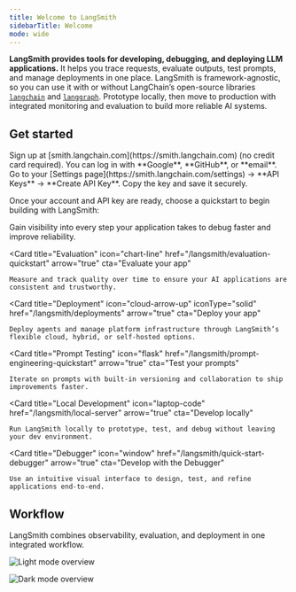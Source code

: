 ```yaml
---
title: Welcome to LangSmith
sidebarTitle: Welcome
mode: wide
---
```


**LangSmith provides tools for developing, debugging, and deploying LLM applications.**
It helps you trace requests, evaluate outputs, test prompts, and manage deployments in one place.
LangSmith is framework-agnostic, so you can use it with or without LangChain’s open-source libraries
[`langchain`](/oss/langchain/overview) and [`langgraph`](/oss/langgraph/overview).
Prototype locally, then move to production with integrated monitoring and evaluation to build more reliable AI systems.

## Get started

<Steps>
<Step title="Create an account" icon="user-plus">
Sign up at [smith.langchain.com](https://smith.langchain.com) (no credit card required).
You can log in with **Google**, **GitHub**, or **email**.
</Step>
<Step title="Create an API key" icon="key">
Go to your [Settings page](https://smith.langchain.com/settings) → **API Keys** → **Create API Key**.
Copy the key and save it securely.
</Step>
</Steps>

Once your account and API key are ready, choose a quickstart to begin building with LangSmith:

<Columns cols={3}>
  <Card
    title="Observability"
    icon="magnifying-glass"
    href="/langsmith/observability-quickstart"
    arrow="true"
    cta="Start tracing"
  >
    Gain visibility into every step your application takes to debug faster and improve reliability.
  </Card>

  <Card
    title="Evaluation"
    icon="chart-line"
    href="/langsmith/evaluation-quickstart"
    arrow="true"
    cta="Evaluate your app"
  >
    Measure and track quality over time to ensure your AI applications are consistent and trustworthy.
  </Card>

  <Card
    title="Deployment"
    icon="cloud-arrow-up"
    iconType="solid"
    href="/langsmith/deployments"
    arrow="true"
    cta="Deploy your app"
  >
    Deploy agents and manage platform infrastructure through LangSmith’s flexible cloud, hybrid, or self-hosted options.
  </Card>

  <Card
    title="Prompt Testing"
    icon="flask"
    href="/langsmith/prompt-engineering-quickstart"
    arrow="true"
    cta="Test your prompts"
  >
    Iterate on prompts with built-in versioning and collaboration to ship improvements faster.
  </Card>

  <Card
    title="Local Development"
    icon="laptop-code"
    href="/langsmith/local-server"
    arrow="true"
    cta="Develop locally"
  >
    Run LangSmith locally to prototype, test, and debug without leaving your dev environment.
  </Card>

  <Card
    title="Debugger"
    icon="window"
    href="/langsmith/quick-start-debugger"
    arrow="true"
    cta="Develop with the Debugger"
  >
    Use an intuitive visual interface to design, test, and refine applications end-to-end.
  </Card>
</Columns>

## Workflow

LangSmith combines observability, evaluation, and deployment in one integrated workflow.

<img
    className="block dark:hidden"
    src="/langsmith/images/overview-light.svg"
    alt="Light mode overview"
/>

<img
    className="hidden dark:block"
    src="/langsmith/images/overview-dark.svg"
    alt="Dark mode overview"
/>
